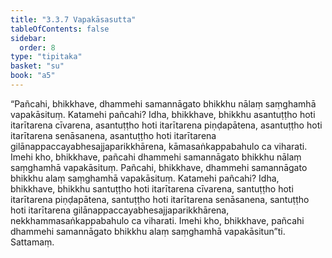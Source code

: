 ```yaml
---
title: "3.3.7 Vapakāsasutta"
tableOfContents: false
sidebar:
  order: 8
type: "tipitaka"
basket: "su"
book: "a5"
---
```



<DynamicBreadcrumb />

<Division number="127" book="a5">

<Paragraph number="719" book="a5">
“Pañcahi, bhikkhave, dhammehi samannāgato bhikkhu nālaṃ saṃghamhā vapakāsituṃ. Katamehi pañcahi? Idha, bhikkhave, bhikkhu asantuṭṭho hoti itarītarena cīvarena, asantuṭṭho hoti itarītarena piṇḍapātena, asantuṭṭho hoti itarītarena senāsanena, asantuṭṭho hoti itarītarena gilānappaccayabhesajjaparikkhārena, kāmasaṅkappabahulo ca viharati. Imehi kho, bhikkhave, pañcahi dhammehi samannāgato bhikkhu nālaṃ saṃghamhā vapakāsituṃ.
</Paragraph>

<Paragraph number="720" book="a5">
Pañcahi, bhikkhave, dhammehi samannāgato bhikkhu alaṃ saṃghamhā vapakāsituṃ. Katamehi pañcahi? Idha, bhikkhave, bhikkhu santuṭṭho hoti itarītarena cīvarena, santuṭṭho hoti itarītarena piṇḍapātena, santuṭṭho hoti itarītarena senāsanena, santuṭṭho hoti itarītarena gilānappaccayabhesajjaparikkhārena, nekkhammasaṅkappabahulo ca viharati. Imehi kho, bhikkhave, pañcahi dhammehi samannāgato bhikkhu alaṃ saṃghamhā vapakāsitun”ti.

</Paragraph>
</Division>

<Paragraph number="721" type="center" book="a5">
Sattamaṃ.
</Paragraph>